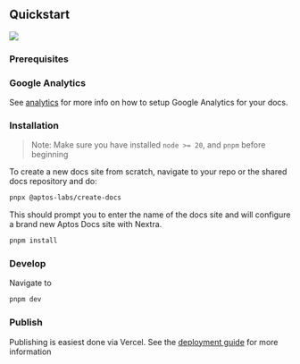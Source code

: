 
## Quickstart

![](https://akns-images.eonline.com/eol_images/Entire_Site/201553/rs_500x210-150603125232-anigif_enhanced-buzz-11799-1403287509-4.gif?fit=around%7C500:210&output-quality=90&crop=500:210;center,top)

### Prerequisites

<Steps>

### Google Analytics

See [analytics](/en/docs/setup/analytics) for more info on how to setup Google Analytics for your docs.

</Steps>

### Installation

> Note: Make sure you have installed `node >= 20`, and `pnpm` before beginning

To create a new docs site from scratch, navigate to your repo or the shared docs repository and do:

```sh filename="Terminal"
pnpx @aptos-labs/create-docs
```

This should prompt you to enter the name of the docs site and will configure a brand new Aptos Docs site with Nextra.

```sh filename="Terminal"
pnpm install
```

### Develop

Navigate to 

```sh filename="Terminal"
pnpm dev
```

### Publish

Publishing is easiest done via Vercel. See the [deployment guide](/en/docs/setup/deployment) for more information